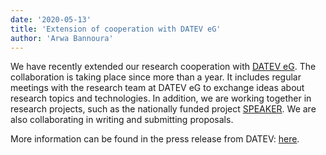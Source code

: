 ```yaml
---
date: '2020-05-13'
title: 'Extension of cooperation with DATEV eG'
author: 'Arwa Bannoura'
---
```




We have recently extended our research cooperation with [DATEV eG](https://www.datev.de). The collaboration is taking place since more than a year. It includes regular meetings with the research team at DATEV eG to exchange ideas about research topics and technologies. In addition, we are working together in research projects, such as the nationally funded project [SPEAKER](https://www.speaker.fraunhofer.de). We are also collaborating in writing and submitting proposals.

More information can be found in the press release from DATEV: [here](https://www.datev.de/web/de/m/presse/pressemeldungen/meldungen-2020/datev-und-die-universitaet-paderborn-erweitern-kooperation/).